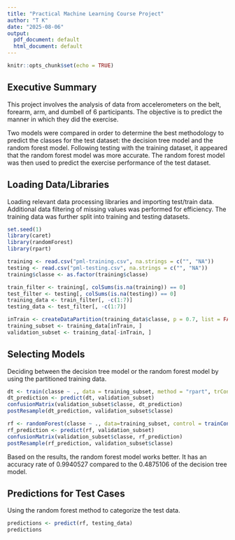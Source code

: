 ---
title: "Practical Machine Learning Course Project"
author: "T K"
date: "2025-08-06"
output:
  pdf_document: default
  html_document: default
---

```{r setup, include=FALSE}
knitr::opts_chunk$set(echo = TRUE)
```

## Executive Summary
This project involves the analysis of data from accelerometers on the belt, forearm, arm, and dumbell of 6 participants. The objective is to predict the manner in which they did the exercise.

Two models were compared in order to determine the best methodology to predict the classes for the test dataset: the decision tree model and the random forest model. Following testing with the training dataset, it appeared that the random forest model was more accurate. The random forest model was then used to predict the exercise performance of the test dataset.

## Loading Data/Libraries
Loading relevant data processing libraries and importing test/train data. Additional data filtering of missing values was performed for efficiency. The training data was further split into training and testing datasets.
```{r}
set.seed(1)
library(caret)
library(randomForest)
library(rpart)

training <- read.csv("pml-training.csv", na.strings = c("", "NA"))
testing <- read.csv("pml-testing.csv", na.strings = c("", "NA"))
training$classe <- as.factor(training$classe)

train_filter <- training[, colSums(is.na(training)) == 0]
test_filter <- testing[, colSums(is.na(testing)) == 0]
training_data <- train_filter[, -c(1:7)]
testing_data <- test_filter[, -c(1:7)]

inTrain <- createDataPartition(training_data$classe, p = 0.7, list = FALSE)
training_subset <- training_data[inTrain, ]
validation_subset <- training_data[-inTrain, ]

```

## Selecting Models
Deciding between the decision tree model or the random forest model by using the partitioned training data.
```{r}
dt <- train(classe ~ ., data = training_subset, method = "rpart", trControl = trainControl(method = "cv", number = 3))
dt_prediction <- predict(dt, validation_subset)
confusionMatrix(validation_subset$classe, dt_prediction)
postResample(dt_prediction, validation_subset$classe)

rf <- randomForest(classe ~ ., data=training_subset, control = trainControl(method = "cv", number = 3), na.action = na.exclude)
rf_prediction <- predict(rf, validation_subset)
confusionMatrix(validation_subset$classe, rf_prediction)
postResample(rf_prediction, validation_subset$classe)
```
Based on the results, the random forest model works better. It has an accuracy rate of 0.9940527 compared to the 0.4875106 of the decision tree model.

## Predictions for Test Cases
Using the random forest method to categorize the test data.

```{r}
predictions <- predict(rf, testing_data)
predictions
```